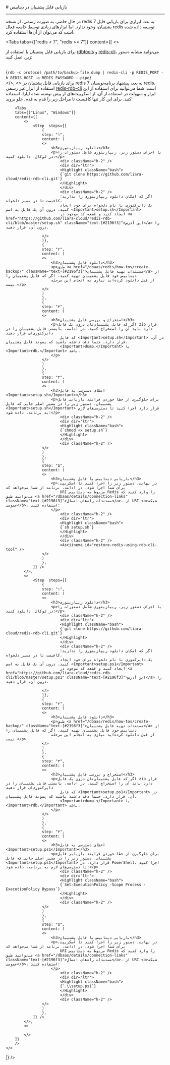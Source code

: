 

<Layout>
<Head>
<title>مستندات بازیابی فایل پشتیبان در Redis - لیارا</title>
<meta property="og:title" content="مستندات خدمات رایانش ابری لیارا" />
<meta property="og:description" content="مستندات تهیه فایل پشتیبان در دیتابیس Redis"  />
<meta property="og:image" content="https://files.liara.ir/liara/logos/liara-poster.jpg" />
</Head>
# بازیابی فایل پشتیبان در دیتابیس
<hr className="mb-2" />

<Alert variant="info">
<p>
    در حال حاضر، به صورت رسمی، از نسخه redis 7 به بعد، ابزاری برای بازیابی 
    فایل پشتیبان، وجود ندارد. اما ابزارهای زیادی توسط جامعه فعال redis توسعه داده شده است 
    که می‌توان از آن‌ها استفاده کرد. 
</p>
</Alert>


<Tabs 
  tabs={["redis < 7", "redis >= 7"]} 
  content={[
    <>
        <p>
            برای بازیابی فایل پشتیبان با استفاده از
            <a href="https://github.com/sripathikrishnan/redis-rdb-tools" className="text-[#2196f3] ">rdbtools</a> و <a href="https://redis.io/docs/latest/operate/oss_and_stack/install/install-redis/" className="text-[#2196f3] "><Important>redis-cli</Important></a>، می‌توانید مشابه دستور زیر، عمل کنید:
        </p>    
        <div className="h-2" />
        <div dir='ltr'>
            <Highlight className="bash">
                {`rdb -c protocol /path/to/backup-file.dump | redis-cli -p REDIS_PORT -h REDIS_HOST -a REDIS_PASSWORD --pipe`}
            </Highlight>
        </div>
        <Asciinema id="restore-redis" />
    </>,
    <>
        برای بازیابی فایل پشتیبان در redis 7 به بعد، پیشنهاد برنامه‌نویسان redis، 
        استفاده از ابزار غیر رسمی <a href="https://github.com/leonchen83/redis-rdb-cli" className="text-[#2196f3]">redis-rdb-cli</a> است. 
        شما می‌توانید برای استفاده از این ابزار و سهولت در استفاده از آن، از اسکریپت‌های 
        از پیش نوشته شده لیارا، استفاده کنید. 
        برای این کار تنها کافیست تا مراحل زیر را قدم به قدم، جلو بروید: 

        <Tabs 
        tabs={["Linux", "Windows"]} 
        content={[
            <>
                <Step  steps={[
                    {
                    step: "۱",
                    content: (
                    <>
                        <h3>دانلود ریپازیتوری</h3>   
                        <p>با اجرای دستور زیر، ریپازیتوری شامل دستورات را در لوکال، دانلود کنید:</p>
                            <div className="h-2" />
                            <div dir='ltr'>
                            <Highlight className="bash">
                            {`git clone https://github.com/liara-cloud/redis-rdb-cli.git`}
                            </Highlight>
                            </div>
                            <div className="h-2" />
                            اگر که امکان دانلود ریپازیتوری را ندارید؛ کافیست تا در مسیر دلخواه، 
                            یک دایرکتوری با نام دلخواه برای خود ایجاد کنید، درون آن یک فایل به اسم <Important>setup.sh</Important>
                            ایجاد کنید و قطعه کد موجود در <a href="https://github.com/liara-cloud/redis-rdb-cli/blob/master/setup.sh" className="text-[#2196f3]">این آدرس</a> را درون آن، قرار دهید.

                    </>
                    )},
                    {
                    step: "۲",
                    content: (
                    <>
                        <h3>دانلود فایل پشتیبان</h3>
                        <p>طبق <a href="/dbaas/redis/how-tos/create-backup/" className="text-[#2196f3]">مستندات تهیه فایل پشتیبان</a> از دیتابیس خود فایل پشتیبان تهیه کنید. اگر که فایل پشتیبان را 
                        از قبل دانلود کرده‌اید نیازی به انجام این مرحله نیست.</p>
                    </>
                    )
                    },
                    {
                    step: "۳",
                    content: (
                    <>
                        <h3>استخراج و بررسی فایل پشتیبان</h3>
                        <p>اگر که فایل پشتیبان‌تان درون یک فایل zip قرار دارد باید آن را استخراج کنید. در ادامه، بایستی فایل پشتیبان را در دایرکتوری‌ای قرار دهید 
                            که فایل <Important>setup.sh</Important> در آن، قرار دارد. حتماً دقت داشته باشید که پسوند فایل پشتیبان، 
                            <Important>dump.</Important> یا <Important>rdb.</Important> باشد. 
                        </p>
                    </>
                    )
                    },
                    {
                    step: "۴",
                    content: (
                    <>
                        <h3>اعطای دسترسی به فایل <Important>setup.sh</Important></h3>
                        <p>برای جلوگیری از خطا خوردن فرایند بازیابی فایل پشتیبان، دستور زیر را در مسیر اصلی جایی که فایل <Important>setup.sh</Important> قرار دارد اجرا کنید تا دسترسی‌های لازم به برنامه، داده شود:</p>
                            <div className="h-2" />
                            <div dir='ltr'>
                            <Highlight className="bash">
                            {`chmod +x setup.sh`}
                            </Highlight>
                            </div>
                            <div className="h-2" />                        
                    </>
                    )
                    },
                    {
                    step: "۵",
                    content: (
                    <>
                        <h3>بازیابی دیتابیس با فایل پشتیبان</h3>
                        <p>در نهایت، دستور زیر را اجرا کنید تا اسکریپت، برای شما اجرا شود. در ادامه، برنامه از شما می‌خواهد که 
                            URI مربوط به دیتابیس Redis را وارد کنید که می‌توانید طبق <a href="/dbaas/details/connection-links" className="text-[#2196f3]">مستندات راه‌های اتصال</a>، از URI <b>شبکه عمومی</b>، استفاده کنید:
                        </p>
                            <div className="h-2" />
                            <div dir='ltr'>
                            <Highlight className="bash">
                            {`sh setup.sh`}
                            </Highlight>
                            </div>
                            <div className="h-2" />   
                            <Asciinema id="restore-redis-using-rdb-cli-tool" />                     
                    </>
                    )
                    },
                ]} />
            </>,
            <>
                <Step  steps={[
                    {
                    step: "۱",
                    content: (
                    <>
                        <h3>دانلود ریپازیتوری</h3>   
                        <p>با اجرای دستور زیر، ریپازیتوری شامل دستورات را در لوکال، دانلود کنید:</p>
                            <div className="h-2" />
                            <div dir='ltr'>
                            <Highlight className="bash">
                            {`git clone https://github.com/liara-cloud/redis-rdb-cli.git`}
                            </Highlight>
                            </div>
                            <div className="h-2" />
                            اگر که امکان دانلود ریپازیتوری را ندارید؛ کافیست تا در مسیر دلخواه، 
                            یک دایرکتوری با نام دلخواه برای خود ایجاد کنید، درون آن یک فایل به اسم <Important>setup.ps1</Important>
                            ایجاد کنید و قطعه کد موجود در <a href="https://github.com/liara-cloud/redis-rdb-cli/blob/master/setup.ps1" className="text-[#2196f3]">این آدرس</a> را درون آن، قرار دهید.

                    </>
                    )},
                    {
                    step: "۲",
                    content: (
                    <>
                        <h3>دانلود فایل پشتیبان</h3>
                        <p>طبق <a href="/dbaas/redis/how-tos/create-backup/" className="text-[#2196f3]">مستندات تهیه فایل پشتیبان</a> از دیتابیس خود فایل پشتیبان تهیه کنید. اگر که فایل پشتیبان را 
                        از قبل دانلود کرده‌اید نیازی به انجام این مرحله نیست.</p>
                    </>
                    )
                    },
                    {
                    step: "۳",
                    content: (
                    <>
                        <h3>استخراج و بررسی فایل پشتیبان</h3>
                        <p>اگر که فایل پشتیبان‌تان درون یک فایل zip قرار دارد باید آن را استخراج کنید. در ادامه، بایستی فایل پشتیبان را در دایرکتوری‌ای قرار دهید 
                            که فایل <Important>setup.ps1</Important> در آن، قرار دارد. حتماً دقت داشته باشید که پسوند فایل پشتیبان، 
                            <Important>dump.</Important> یا <Important>rdb.</Important> باشد. 
                        </p>
                    </>
                    )
                    },
                    {
                    step: "۴",
                    content: (
                    <>
                        <h3>اعطای دسترسی به فایل <Important>setup.ps1</Important></h3>
                        <p>برای جلوگیری از خطا خوردن فرایند بازیابی فایل پشتیبان، دستور زیر را در مسیر اصلی جایی که فایل <Important>setup.ps1</Important> قرار دارد، در PowerShell، اجرا کنید تا دسترسی‌های لازم به برنامه، داده شود:</p>
                            <div className="h-2" />
                            <div dir='ltr'>
                            <Highlight className="bash">
                            {`Set-ExecutionPolicy -Scope Process -ExecutionPolicy Bypass`}
                            </Highlight>
                            </div>
                            <div className="h-2" />                        
                    </>
                    )
                    },
                    {
                    step: "۵",
                    content: (
                    <>
                        <h3>بازیابی دیتابیس با فایل پشتیبان</h3>
                        <p>در نهایت، دستور زیر را اجرا کنید تا اسکریپت، برای شما اجرا شود. در ادامه، برنامه از شما می‌خواهد که 
                            URI مربوط به دیتابیس Redis را وارد کنید که می‌توانید طبق <a href="/dbaas/details/connection-links" className="text-[#2196f3]">مستندات راه‌های اتصال</a>، از URI <b>شبکه عمومی</b>، استفاده کنید:
                        </p>
                            <div className="h-2" />
                            <div dir='ltr'>
                            <Highlight className="bash">
                            {`.\\setup.ps1`}
                            </Highlight>
                            </div>
                            <div className="h-2" />   
                    </>
                    )
                    },
                ]} />
            </>,
            <>

            </>
        ]}
        />
    </>
  ]}
/>

</Layout>